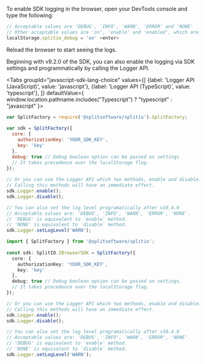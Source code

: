 
To enable SDK logging in the browser, open your DevTools console and type the following:

```javascript title="Enable logging from browser console"
// Acceptable values are 'DEBUG', 'INFO', 'WARN', 'ERROR' and 'NONE'
// Other acceptable values are 'on', 'enable' and 'enabled', which are equivalent to 'DEBUG' log level
localStorage.splitio_debug = 'on' <enter>
```

Reload the browser to start seeing the logs.

Beginning with v9.2.0 of the SDK, you can also enable the logging via SDK settings and programmatically by calling the Logger API.

<Tabs
  groupId="javascript-sdk-lang-choice"
  values={[
    {label: 'Logger API (JavaScript)', value: 'javascript'},
    {label: 'Logger API (TypeScript)', value: 'typescript'},
  ]} defaultValue={ window.location.pathname.includes("Typescript") ? "typescript" : "javascript" }>
  <TabItem value="javascript">

```javascript
var SplitFactory = require('@splitsoftware/splitio').SplitFactory;
 
var sdk = SplitFactory({
  core: {
    authorizationKey: 'YOUR_SDK_KEY',
    key: 'key'
  },
  debug: true // Debug boolean option can be passed on settings
  // It takes precedence over the localStorage flag.
});
 
// Or you can use the Logger API which two methods, enable and disable.
// Calling this methods will have an immediate effect.
sdk.Logger.enable();
sdk.Logger.disable();

// You can also set the log level programatically after v10.4.0
// Acceptable values are: 'DEBUG', 'INFO', 'WARN', 'ERROR', 'NONE'.
// 'DEBUG' is equivalent to `enable` method.
// 'NONE' is equivalent to `disable` method.
sdk.Logger.setLogLevel('WARN');
```

  </TabItem>
  <TabItem value="typescript">

```typescript
import { SplitFactory } from '@splitsoftware/splitio';
 
const sdk: SplitIO.IBrowserSDK = SplitFactory({ 
  core: {
    authorizationKey: 'YOUR_SDK_KEY',
    key: 'key'
  },
  debug: true // Debug boolean option can be passed on settings.
  // It takes precedence over the localStorage flag.
});

// Or you can use the Logger API which two methods, enable and disable.
// Calling this methods will have an immediate effect.
sdk.Logger.enable();
sdk.Logger.disable();

// You can also set the log level programatically after v10.4.0
// Acceptable values are: 'DEBUG', 'INFO', 'WARN', 'ERROR', 'NONE'.
// 'DEBUG' is equivalent to `enable` method.
// 'NONE' is equivalent to `disable` method.
sdk.Logger.setLogLevel('WARN');
```

  </TabItem>
</Tabs>